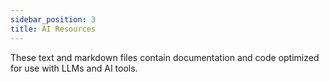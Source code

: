 ```yaml
---
sidebar_position: 3
title: AI Resources
---
```




These text and markdown files contain documentation and code optimized for use with LLMs and AI tools.

<div style={{ display: 'flex', flexDirection: 'column', alignItems: 'flex-start' }}>
<CopyButton
  title="llms.txt"
  filePath="../../llms.txt"
  description="Navigation index of all EigenLayer documentation pages."
/>

<CopyButton
  title="llms-full.txt"
  filePath="../../llms-full.txt"
  description="Complete EigenLayer documentation."
/>

<CopyButton
  title="avs-developer-docs.txt"
  filePath="../../avs-developer-docs.txt"
  description="AVS Developers documentation."
/>

<CopyButton
  title="operators-developer-docs.tx"
  filePath="../../operators-developer-docs.txt"
  description="Operators documentation."
/>

<CopyButton
  title="eigenlayer-contracts.md"
  filePath="../../eigenlayer-contracts.md"
  description="Complete EigenLayer contracts."
/>

<CopyButton
  title="hello-world-avs.md"
  filePath="../../hello-world-avs.md"
  description="Complete Hello World AVS."
/>
</div>
